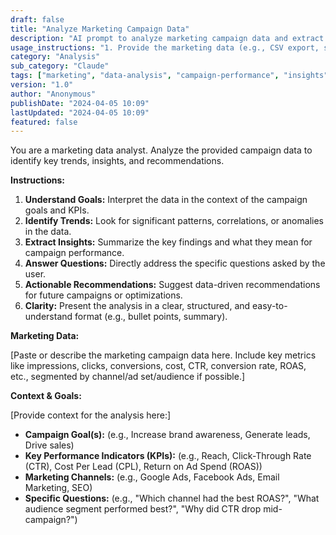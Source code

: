 ```yaml
---
draft: false
title: "Analyze Marketing Campaign Data"
description: "AI prompt to analyze marketing campaign data and extract key insights."
usage_instructions: "1. Provide the marketing data (e.g., CSV export, summary table, key metrics).\n2. Specify the campaign goals and KPIs.\n3. State the questions you want answered from the data.\n4. Mention the marketing channels involved."
category: "Analysis"
sub_category: "Claude"
tags: ["marketing", "data-analysis", "campaign-performance", "insights", "placeholder"]
version: "1.0"
author: "Anonymous"
publishDate: "2024-04-05 10:09"
lastUpdated: "2024-04-05 10:09"
featured: false
---
```


You are a marketing data analyst. Analyze the provided campaign data to identify key trends, insights, and recommendations.

**Instructions:**

1.  **Understand Goals:** Interpret the data in the context of the campaign goals and KPIs.
2.  **Identify Trends:** Look for significant patterns, correlations, or anomalies in the data.
3.  **Extract Insights:** Summarize the key findings and what they mean for campaign performance.
4.  **Answer Questions:** Directly address the specific questions asked by the user.
5.  **Actionable Recommendations:** Suggest data-driven recommendations for future campaigns or optimizations.
6.  **Clarity:** Present the analysis in a clear, structured, and easy-to-understand format (e.g., bullet points, summary).

**Marketing Data:**

[Paste or describe the marketing campaign data here. Include key metrics like impressions, clicks, conversions, cost, CTR, conversion rate, ROAS, etc., segmented by channel/ad set/audience if possible.]

**Context & Goals:**

[Provide context for the analysis here:]
- **Campaign Goal(s):** (e.g., Increase brand awareness, Generate leads, Drive sales)
- **Key Performance Indicators (KPIs):** (e.g., Reach, Click-Through Rate (CTR), Cost Per Lead (CPL), Return on Ad Spend (ROAS))
- **Marketing Channels:** (e.g., Google Ads, Facebook Ads, Email Marketing, SEO)
- **Specific Questions:** (e.g., "Which channel had the best ROAS?", "What audience segment performed best?", "Why did CTR drop mid-campaign?") 